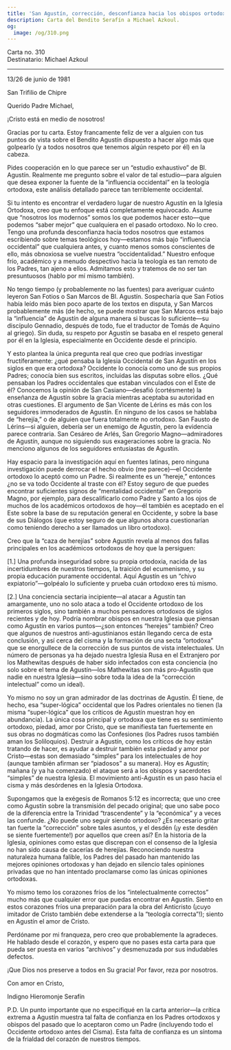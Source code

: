 ```yaml
---
title: 'San Agustín, corrección, desconfianza hacia los obispos ortodoxos'
description: Carta del Bendito Serafín a Michael Azkoul.
og:
  image: /og/310.png
---
```


<div style={{textAlign:'right', fontFamily:'monospace'}}>Carta no. 310</div>
<div style={{textAlign:'left', fontFamily:'monospace'}}>Destinatario: Michael Azkoul</div>

---

13/26 de junio de 1981

San Trifilio de Chipre

Querido Padre Michael,

¡Cristo está en medio de nosotros!

Gracias por tu carta. Estoy francamente feliz de ver a alguien con tus puntos de vista sobre el Bendito Agustín dispuesto a hacer algo más que golpearlo (y a todos nosotros que tenemos algún respeto por él) en la cabeza.

Pides cooperación en lo que parece ser un “estudio exhaustivo” de Bl. Agustín. Realmente me pregunto sobre el valor de tal estudio—para alguien que desea exponer la fuente de la “influencia occidental” en la teología ortodoxa, este análisis detallado parece tan terriblemente occidental.

Si tu intento es encontrar el verdadero lugar de nuestro Agustín en la Iglesia Ortodoxa, creo que tu enfoque está completamente equivocado. Asume que “nosotros los modernos” somos los que podemos hacer esto—que podemos “saber mejor” que cualquiera en el pasado ortodoxo. No lo creo. Tengo una profunda desconfianza hacia todos nosotros que estamos escribiendo sobre temas teológicos hoy—estamos más bajo “influencia occidental” que cualquiera antes, y cuanto menos somos conscientes de ello, más obnoxiosa se vuelve nuestra “occidentalidad.” Nuestro enfoque frío, académico y a menudo despectivo hacia la teología es tan remoto de los Padres, tan ajeno a ellos. Admitamos esto y tratemos de no ser tan presuntuosos (hablo por mí mismo también).

No tengo tiempo (y probablemente no las fuentes) para averiguar cuánto leyeron San Fotios o San Marcos de Bl. Agustín. Sospecharía que San Fotios había leído más bien poco aparte de los textos en disputa, y San Marcos probablemente más (de hecho, se puede mostrar que San Marcos está bajo la “influencia” de Agustín de alguna manera si buscas lo suficiente—su discípulo Gennadio, después de todo, fue el traductor de Tomás de Aquino al griego). Sin duda, su respeto por Agustín se basaba en el respeto general por él en la Iglesia, especialmente en Occidente desde el principio.

Y esto plantea la única pregunta real que creo que podrías investigar fructíferamente: ¿qué pensaba la Iglesia Occidental de San Agustín en los siglos en que era ortodoxa? Occidente lo conocía como uno de sus propios Padres; conocía bien sus escritos, incluidas las disputas sobre ellos. ¿Qué pensaban los Padres occidentales que estaban vinculados con el Este de él? Conocemos la opinión de San Casiano—desafió (cortésmente) la enseñanza de Agustín sobre la gracia mientras aceptaba su autoridad en otras cuestiones. El argumento de San Vicente de Lérins es más con los seguidores immoderados de Agustín. En ninguno de los casos se hablaba de “herejía,” o de alguien que fuera totalmente no ortodoxo. San Fausto de Lérins—si alguien, debería ser un enemigo de Agustín, pero la evidencia parece contraria. San Cesáreo de Arlés, San Gregorio Magno—admiradores de Agustín, aunque no siguiendo sus exageraciones sobre la gracia. No menciono algunos de los seguidores entusiastas de Agustín.

Hay espacio para la investigación aquí en fuentes latinas, pero ninguna investigación puede derrocar el hecho obvio (me parece)—el Occidente ortodoxo lo aceptó como un Padre. Si realmente es un “hereje,” entonces ¿no se va todo Occidente al traste con él? Estoy seguro de que puedes encontrar suficientes signos de “mentalidad occidental” en Gregorio Magno, por ejemplo, para descalificarlo como Padre y Santo a los ojos de muchos de los académicos ortodoxos de hoy—él también es aceptado en el Este sobre la base de su reputación general en Occidente, y sobre la base de sus Diálogos (que estoy seguro de que algunos ahora cuestionarían como teniendo derecho a ser llamados un libro ortodoxo).

Creo que la “caza de herejías” sobre Agustín revela al menos dos fallas principales en los académicos ortodoxos de hoy que la persiguen:

[1.] Una profunda inseguridad sobre su propia ortodoxia, nacida de las incertidumbres de nuestros tiempos, la traición del ecumenismo, y su propia educación puramente occidental. Aquí Agustín es un “chivo expiatorio”—golpéalo lo suficiente y prueba cuán ortodoxo eres tú mismo.

[2.] Una conciencia sectaria incipiente—al atacar a Agustín tan amargamente, uno no solo ataca a todo el Occidente ortodoxo de los primeros siglos, sino también a muchos pensadores ortodoxos de siglos recientes y de hoy. Podría nombrar obispos en nuestra Iglesia que piensan como Agustín en varios puntos—¿son entonces “herejes” también? Creo que algunos de nuestros anti-agustinianos están llegando cerca de esta conclusión, y así cerca del cisma y la formación de una secta “ortodoxa” que se enorgullece de la corrección de sus puntos de vista intelectuales. Un número de personas ya ha dejado nuestra Iglesia Rusa en el Extranjero por los Mathewitas después de haber sido infectados con esta conciencia (no solo sobre el tema de Agustín—los Mathewitas son más pro-Agustín que nadie en nuestra Iglesia—sino sobre toda la idea de la “corrección intelectual” como un ideal).

Yo mismo no soy un gran admirador de las doctrinas de Agustín. Él tiene, de hecho, esa “super-lógica” occidental que los Padres orientales no tienen (la misma “super-lógica” que los críticos de Agustín muestran hoy en abundancia). La única cosa principal y ortodoxa que tiene es su sentimiento ortodoxo, piedad, amor por Cristo, que se manifiesta tan fuertemente en sus obras no dogmáticas como las Confesiones (los Padres rusos también aman los Soliloquios). Destruir a Agustín, como los críticos de hoy están tratando de hacer, es ayudar a destruir también esta piedad y amor por Cristo—estas son demasiado “simples” para los intelectuales de hoy (aunque también afirman ser “piadosos” a su manera). Hoy es Agustín; mañana (y ya ha comenzado) el ataque será a los obispos y sacerdotes “simples” de nuestra Iglesia. El movimiento anti-Agustín es un paso hacia el cisma y más desórdenes en la Iglesia Ortodoxa.

Supongamos que la exégesis de Romanos 5:12 es incorrecta; que uno cree como Agustín sobre la transmisión del pecado original; que uno sabe poco de la diferencia entre la Trinidad “trascendente” y la “económica” y a veces las confunde. ¿No puede uno seguir siendo ortodoxo? ¿Es necesario gritar tan fuerte la “corrección” sobre tales asuntos, y el desdén (¡y este desdén se siente fuertemente!) por aquellos que creen así? En la historia de la Iglesia, opiniones como estas que discrepan con el consenso de la Iglesia no han sido causa de cacerías de herejías. Reconociendo nuestra naturaleza humana falible, los Padres del pasado han mantenido las mejores opiniones ortodoxas y han dejado en silencio tales opiniones privadas que no han intentado proclamarse como las únicas opiniones ortodoxas.

Yo mismo temo los corazones fríos de los “intelectualmente correctos” mucho más que cualquier error que puedas encontrar en Agustín. Siento en estos corazones fríos una preparación para la obra del Anticristo (¡cuyo imitador de Cristo también debe extenderse a la “teología correcta”!); siento en Agustín el amor de Cristo.

Perdóname por mi franqueza, pero creo que probablemente la agradeces. He hablado desde el corazón, y espero que no pases esta carta para que pueda ser puesta en varios “archivos” y desmenuzada por sus indudables defectos.

¡Que Dios nos preserve a todos en Su gracia! Por favor, reza por nosotros.

Con amor en Cristo,

Indigno Hieromonje Serafín

P.D. Un punto importante que no especifiqué en la carta anterior—la crítica extrema a Agustín muestra tal falta de confianza en los Padres ortodoxos y obispos del pasado que lo aceptaron como un Padre (incluyendo todo el Occidente ortodoxo antes del Cisma). Esta falta de confianza es un síntoma de la frialdad del corazón de nuestros tiempos.
